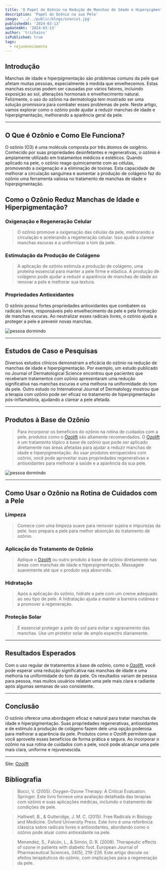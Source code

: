 ```yaml
---
title: 'O Papel do Ozônio na Redução de Manchas de Idade e Hiperpigmentação'
description: 'Papel do Ozônio na sua Pele'
image: '../../public/blogs/ozonio1.jpg'
publishedAt: '2024-03-13'
updatedAt: '2024-03-13'
author: 'trichains'
isPublished: true
tags:
  - rejuvenecimento
---
```


## Introdução

Manchas de idade e hiperpigmentação são problemas comuns da pele que afetam muitas pessoas, especialmente à medida que envelhecemos. Estas manchas escuras podem ser causadas por vários fatores, incluindo exposição ao sol, alterações hormonais e envelhecimento natural. Felizmente, o uso do ozônio na dermatologia tem mostrado ser uma solução promissora para combater esses problemas de pele. Neste artigo, vamos explorar como o ozônio pode ajudar a reduzir manchas de idade e hiperpigmentação, melhorando a aparência geral da pele.

---

## O Que é Ozônio e Como Ele Funciona?

O ozônio (O3) é uma molécula composta por três átomos de oxigênio. Conhecido por suas propriedades desinfetantes e regenerativas, o ozônio é amplamente utilizado em tratamentos médicos e estéticos. Quando aplicado na pele, o ozônio reage quimicamente com as células, promovendo a oxigenação e a eliminação de toxinas. Esta capacidade de melhorar a circulação sanguínea e aumentar a produção de colágeno faz do ozônio uma ferramenta valiosa no tratamento de manchas de idade e hiperpigmentação.

## Como o Ozônio Reduz Manchas de Idade e Hiperpigmentação?

### Oxigenação e Regeneração Celular

> O ozônio promove a oxigenação das células da pele, melhorando a circulação e acelerando a regeneração celular. Isso ajuda a clarear manchas escuras e a uniformizar o tom da pele.

### Estimulação da Produção de Colágeno

> A aplicação de ozônio estimula a produção de colágeno, uma proteína essencial para manter a pele firme e elástica. A produção de colágeno pode ajudar a reduzir a aparência de manchas de idade ao renovar a pele e melhorar sua textura.

### Propriedades Antioxidantes

O ozônio possui fortes propriedades antioxidantes que combatem os radicais livres, responsáveis pelo envelhecimento da pele e pela formação de manchas escuras. Ao neutralizar esses radicais livres, o ozônio ajuda a proteger a pele e prevenir novas manchas.

<div style={{ display: 'flex', justifyContent: 'center' }}>
  <Image
    src="/blog/blogs/ozonio2.jpg"
    width={450}
    height={404}
    alt="pessoa dormindo"
  />
</div>

---

## Estudos de Caso e Pesquisas

Diversos estudos clínicos demonstram a eficácia do ozônio na redução de manchas de idade e hiperpigmentação. Por exemplo, um estudo publicado no Journal of Dermatological Science encontrou que pacientes que receberam tratamentos com ozônio apresentaram uma redução significativa nas manchas escuras e uma melhora na uniformidade do tom da pele. Outro estudo no International Journal of Dermatology mostrou que a terapia com ozônio pode ser eficaz no tratamento de hiperpigmentação pós-inflamatória, ajudando a clarear a pele afetada.

---

## Produtos à Base de Ozônio

> Para incorporar os benefícios do ozônio na rotina de cuidados com a pele, produtos como o [Ozolift](https://sevenpharma.com.br/produto/ozolift-5-frascos/) são altamente recomendados. O [Ozolift](https://sevenpharma.com.br/produto/ozolift-5-frascos/) é um tratamento tópico à base de ozônio que pode ser aplicado diretamente nas áreas afetadas para ajudar a reduzir manchas de idade e hiperpigmentação. Ao usar produtos enriquecidos com ozônio, você pode aproveitar suas propriedades regenerativas e antioxidantes para melhorar a saúde e a aparência da sua pele.


<div style={{ display: 'flex', justifyContent: 'center' }}>
  <Image
    src="/blog/blogs/ozonio3.jpg"
    width={450}
    height={404}
    alt="pessoa dormindo"
  />
</div>

---

## Como Usar o Ozônio na Rotina de Cuidados com a Pele

### Limpeza

> Comece com uma limpeza suave para remover sujeira e impurezas da pele. Isso prepara a pele para melhor absorção do tratamento de ozônio.

### Aplicação do Tratamento de Ozônio

> Aplique o [Ozolift](https://sevenpharma.com.br/produto/ozolift-5-frascos/) ou outro produto à base de ozônio diretamente nas áreas com manchas de idade e hiperpigmentação. Massageie suavemente até que o produto seja absorvido.

### Hidratação

> Após a aplicação do ozônio, hidrate a pele com um creme adequado ao seu tipo de pele. A hidratação ajuda a manter a barreira cutânea e a promover a regeneração.

### Proteção Solar

> É essencial proteger a pele do sol para evitar o agravamento das manchas. Use um protetor solar de amplo espectro diariamente.

---

## Resultados Esperados

Com o uso regular de tratamentos à base de ozônio, como o [Ozolift](https://sevenpharma.com.br/produto/ozolift-5-frascos/), você pode esperar uma redução significativa nas manchas de idade e uma melhoria na uniformidade do tom da pele. Os resultados variam de pessoa para pessoa, mas muitos usuários relatam uma pele mais clara e radiante após algumas semanas de uso consistente.

---

## Conclusão

O ozônio oferece uma abordagem eficaz e natural para tratar manchas de idade e hiperpigmentação. Suas propriedades regenerativas, antioxidantes e de estímulo à produção de colágeno fazem dele uma opção poderosa para melhorar a aparência da pele. Produtos como o Ozolift permitem que você aproveite esses benefícios de forma prática e segura. Ao incorporar o ozônio na sua rotina de cuidados com a pele, você pode alcançar uma pele mais clara, uniforme e rejuvenescida.

---

Site: [Ozolift](http://ozoliftplus.com)

## Bibliografia

> Bocci, V. (2005). Oxygen-Ozone Therapy: A Critical Evaluation. Springer. Este livro fornece uma avaliação detalhada das terapias com ozônio e suas aplicações médicas, incluindo o tratamento de condições de pele.

> Halliwell, B., & Gutteridge, J. M. C. (2015). Free Radicals in Biology and Medicine. Oxford University Press. Este livro é uma referência clássica sobre radicais livres e antioxidantes, abordando como o ozônio pode atuar como antioxidante na pele.

> Menendez, S., Falcón, L., & Simón, D. R. (2008). Therapeutic effects of ozone in patients with diabetic foot. European Journal of Pharmaceutical Sciences, 34(5), 219-226. Este artigo discute os efeitos terapêuticos do ozônio, com implicações para a regeneração da pele.



